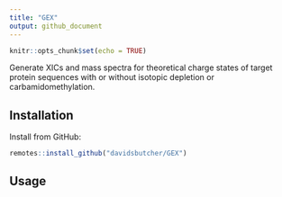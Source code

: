 ```yaml
---
title: "GEX"
output: github_document
---
```


```r
knitr::opts_chunk$set(echo = TRUE)
```

Generate XICs and mass spectra for theoretical charge states of target protein sequences with or without isotopic depletion or carbamidomethylation.

## Installation

Install from GitHub:

```r

remotes::install_github("davidsbutcher/GEX")

```

## Usage

